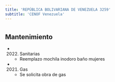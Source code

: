```yaml
---
title: 'REPÚBLICA BOLIVARIANA DE VENEZUELA 3259'
subtitle: 'CENOF Venezuela'
---
```


#


## Mantenimiento

*  (2022) Sanitarias 
    + Reemplazo mochila  inodoro baño mujeres

*  (2021) Gas 
    + Se solicita obra de gas



